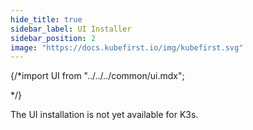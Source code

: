 ```yaml
---
hide_title: true
sidebar_label: UI Installer
sidebar_position: 2
image: "https://docs.kubefirst.io/img/kubefirst.svg"
---
```


<!-- markdownlint-disable MD049 -->
{/*import UI from "../../../common/ui.mdx";

<UI />*/}

The UI installation is not yet available for K3s.
